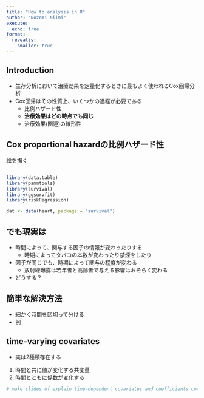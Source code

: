 ```yaml
---
title: "How to analysis in R"
author: "Nozomi Niimi"
execute:
  echo: true
format:
  revealjs:
    smaller: true
---
```


## Introduction

-   生存分析において治療効果を定量化するときに最もよく使われるCox回帰分析
-   Cox回帰はその性質上、いくつかの過程が必要である
    -   比例ハザード性
    -   **治療効果はどの時点でも同じ**
    -   治療効果(関連)の線形性

## Cox proportional hazardの比例ハザード性

絵を描く

##

```r

library(data.table)
library(pammtools)
library(survival)
library(ggsurvfit)
library(riskRegression)

dat <- data(heart, package = "survival")
```

## でも現実は

* 時間によって、関与する因子の情報が変わったりする
  * 時期によってタバコの本数が変わったり禁煙をしたり
* 因子が同じでも、時期によって関与の程度が変わる
  * 放射線曝露は若年者と高齢者で与える影響はおそらく変わる
* どうする？

## 簡単な解決方法

* 細かく時間を区切って分ける
* 例

## time-varying covariates

* 実は2種類存在する
1. 時間と共に値が変化する共変量
1. 時間とともに係数が変化する




```r
# make slides of explain time-dependent covariates and coefficients cox proportional hazard model using R packages such as `survival`, `rms`, `rstmp2`, and `survPen`. 
```

